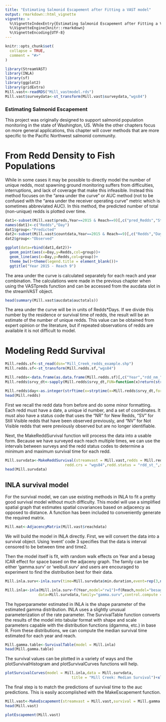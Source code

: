 ```yaml
---
title: "Estimating Salmonid Escapement after Fitting a VAST model"
output: rmarkdown::html_vignette
vignette: >
  %\VignetteIndexEntry{Estimating Salmonid Escapement after Fitting a VAST model}
  %\VignetteEngine{knitr::rmarkdown}
  %\VignetteEncoding{UTF-8}
---
```


```r
knitr::opts_chunk$set(
  collapse = TRUE,
  comment = "#>"
)
```

```r
library(StreamVAST)
library(INLA)
library(sf)
library(ggplot2)
library(gridExtra)
Mill.vast<-readRDS("Mill_vastmodel.rds")
Mill.vast$surveydata<-st_transform(Mill.vast$surveydata,"wgs84")
```

### Estimating Salmonid Escapement

This project was originally designed to support salmonid population monitoring in the state of Washington, US. While the other chapters focus on more general applications, this chapter will cover methods that are more specific to the Pacific Northwest salmonid community.

# From Redd Density to Fish Populations

While in some cases it may be possible to directly model the number of unique redds, most spawning ground monitoring suffers from difficulties, interruptions, and lack of coverage that make this infeasible. Instead this method focuses on the "area under the curve" or AUC method (not to be confused with the "area under the receiver operating curve" metric which is sometimes abbreviated AUC). In this method, the predicted number of total (non-unique) redds is plotted over time. 

```r
dat1<-subset(Mill.vast$preds,Year==2015 & Reach==9)[,c("pred_Redds","Statday")]
names(dat1)<-c("Redds","Day")
dat1$group<-"Predicted"
dat2<-subset(Mill.vast$countdata,Year==2015 & Reach==9)[,c("Redds","Day")]
dat2$group<-"Observed"

ggplot(data=rbind(dat1,dat2))+
  geom_point(aes(x=Day,y=Redds,col=group))+
  geom_line(aes(x=Day,y=Redds,col=group))+
  theme_bw()+theme(legend.title = element_blank())+
  ggtitle("Year 2015 - Reach 9")

```
The area under the curve is calculated separately for each reach and year combination. The calculations were made in the previous chapter when using the VASTpreds function and can be accessed from the aucdata slot in the streamVAST object.

```r
head(summary(Mill.vast$aucdata$auctotals))
```

The area under the curve will be in units of Redds*Days. If we divide this number by the residence or survival time of redds, the result will be an estimate of the number of unique redds. This value can be obtained from expert opinion or the literature, but if repeated observations of redds are available it is not difficult to model.

# Modeling Redd Survival

```r
Mill.redds.sf<-st_read(dsn="Mill_Creek_redds_example.shp")
Mill.redds.sf<-st_transform(Mill.redds.sf,"wgs84")

Mill.redds<-data.frame(as.data.frame(Mill.redds.sf)[,c("Year","rdd_nm_","srvy_dt","rdd_st_")],lon=st_coordinates(Mill.redds.sf)[,1],lat=st_coordinates(Mill.redds.sf)[,2])
Mill.redds$srvy_dt<-sapply(Mill.redds$srvy_dt,FUN=function(x)return(strsplit(x,split=" ")[[1]][1]))

Mill.redds$day<-as.integer(strftime(x=strptime(x=Mill.redds$srvy_dt,format="%m/%d/%Y"),format="%j"))
head(Mill.redds)
```
First we recall the redd data from before and do some minor formatting. Each redd must have a date, a unique id number, and a set of coordinates. It must also have a status code that uses the "NR" for New Redds, "SV" for Still Visible redds that have been observed previously, and "NV" for Not Visible redds that were previously observed but are no longer identifiable.

Next, the MakeReddSurvival function will process the data into a usable form. Because we have surveyed each reach multiple times, we can use the intervals between surveys and the redd status codes to determine a minimum and maximum survival time for each redd.


```r
Mill.survdata<-MakeReddSurvival(streamvast = Mill.vast,redds = Mill.redds,redd.ids = "rdd_nm_",
                           redd.crs = "wgs84",redd.status = "rdd_st_",survey.tol = 250)
head(Mill.survdata)
```

## INLA survival model

For the survival model, we can use existing methods in INLA to fit a pretty good survival model without much difficulty. This model will use a simplified spatial graph that estimates spatial covariances based on adjacency as opposed to distance. A function has been included to conveniently generate the required matrix. 

```r
Mill.mat<-AdjacencyMatrix(Mill.vast$reachdata)
```

We will build the model in INLA directly. First, we will convert the data into a survival object. Using 'event' code 3 specifies that the data is interval censored to be between time and time2.

Then the model itself is fit, with random walk effects on Year and a besag ICAR effect for space based on the adjaceny graph. The family can be either 'gamma.surv' or 'weibull.surv' and users are encouraged to experiment to find the distribution best for their data.
```r
Mill.inla.surv<-inla.surv(time=Mill.survdata$min.duration,event=rep(3,nrow(Mill.survdata)),time2 = Mill.survdata$max.duration)

Mill.inla<-inla(Mill.inla.surv~f(Year,model="rw1")+f(Reach,model="besag",graph = Mill.mat),
               data=Mill.survdata,family="gamma.surv",control.compute = list(waic=T))
```
The hyperparameter estimated in INLA is the shape parameter of the estimated gamma distribution. INLA uses a slightly unusual parameterization of the rate parameter. The SurvivalTable function converts the results of the model into tabular format with shape and scale parameters capable with the distribution functions (dgamma, etc.) in base R. From these distributions, we can compute the median survival time estimated for each year and reach.


```r
Mill.gamma.table<-SurvivalTable(model = Mill.inla)
head(Mill.gamma.table)
```
The survival values can be plotted in a variety of ways and the plotSurvivalHistogram and plotSurvivalCurves functions will help.

```r
plotSurvivalCurves(model = Mill.inla,data = Mill.survdata,
                              title = "Mill Creek: Median Survival")+xlim(NA,80)
```
The final step is to match the predictions of survival time to the auc predictions. This is easily accomplished with the MakeEscapement function.

```r
Mill.vast<-MakeEscapement(streamvast = Mill.vast,survival = Mill.gamma.table)
head(Mill.vast)
```

```r
plotEscapement(Mill.vast)
```
